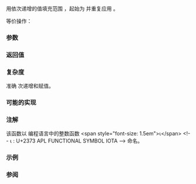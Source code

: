 {{cpp/ranges/title|iota|iota_result}}
{{cpp/algorithm/ranges/numeric/navbar}}
{{dcl begin}}
{{dcl header|numeric}}
{{dcl h|调用签名}}
{{dcl|num=1|since=c++23|1=
template&lt; std::input_or_output_iterator O, std::sentinel_for&lt;O&gt; S,
          std::weakly_incrementable T &gt;
requires std::indirectly_writable&lt;O, const T&amp;&gt;
constexpr iota_result&lt;O, T&gt;
    iota( O first, S last, T value );
}}
{{dcl|num=2|since=c++23|1=
template&lt; std::weakly_incrementable T, ranges::output_range&lt;const T&amp;&gt; R &gt;
constexpr iota_result&lt;ranges::borrowed_iterator_t&lt;R&gt;, T&gt;
    iota( R&amp;&amp; r, T value );
}}
{{dcl h|辅助类型}}
{{dcl|since=c++23|num=3|1=
template&lt; class O, class T &gt;
using iota_result = ranges::out_value_result&lt;O, T&gt;;
}}
{{dcl end}}

用依次递增的值填充范围 {{range|first|last}}，起始为 {{c|value}} 并重复应用 {{c|++value}}。

等价操作：

{{source|1=
*(first)     = value;
*(first + 1) = ++value;
*(first + 2) = ++value;
*(first + 3) = ++value;
...
}}

===参数===
{{par begin}}
{{par range|3=要以从 {{c|value}} 开始依次递增的数值填充的|sentinel=yes}}
{{par|value|起始值；表达式 {{c|++value}} 必须良构}}
{{par end}}

===返回值===
{{c|1={last, value + ranges::distance(first, last)} }}

===复杂度===
准确 {{c|last - first}} 次递增和赋值。

===可能的实现===
{{eq fun|1=
struct iota_fn
{
    template&lt;std::input_or_output_iterator O, std::sentinel_for&lt;O&gt; S,
            std::weakly_incrementable T&gt;
    requires std::indirectly_writable&lt;O, const T&amp;&gt;
    constexpr iota_result&lt;O, T&gt; operator()(O first, S last, T value) const
    {
        while (first != last)
        {
            *first = as_const(value);
            ++first;
            ++value;
        }
        return {std::move(first), std::move(value)};
    }

    template&lt;std::weakly_incrementable T, std::ranges::output_range&lt;const T&amp;&gt; R&gt;
    constexpr iota_result&lt;std::ranges::borrowed_iterator_t&lt;R&gt;, T&gt;
    operator()(R&amp;&amp; r, T value) const
    {
        return (*this)(std::ranges::begin(r), std::ranges::end(r), std::move(value));
    }
};
 
inline constexpr iota_fn iota;
}}

===注解===
该函数以 {{enwiki|APL_(programming_language)|APL}} 编程语言中的整数函数 &lt;span style="font-size: 1.5em"&gt;⍳&lt;/span&gt; &lt;!-- ⍳ : U+2373 APL FUNCTIONAL SYMBOL IOTA --&gt; 命名。

{{feature test macro|__cpp_lib_ranges_iota|std=C++23|value=202202L|{{tt|std::ranges::iota}}}}

===示例===
{{example
|使用 {{lc|std::vector|vector}} 的迭代器（{{c|std::vector&lt;std::list&lt;T&gt;::iterator&gt;}}）作为代理，对 {{lc|std::list}} 中的元素进行洗牌，因为 {{lc|ranges::shuffle}} 无法直接应用于 {{lc|std::list}}。
|code=
#include &lt;algorithm&gt;
#include &lt;functional&gt;
#include &lt;iostream&gt;
#include &lt;list&gt;
#include &lt;numeric&gt;
#include &lt;random&gt;
#include &lt;vector&gt;

template &lt;typename Proj = std::identity&gt;
void println(auto comment, std::ranges::input_range auto&amp;&amp; range, Proj proj = {})
{
    for (std::cout &lt;&lt; comment; auto const &amp;element : range)
        std::cout &lt;&lt; proj(element) &lt;&lt; ' ';
    std::cout &lt;&lt; '\n';
}

int main()
{
    std::list&lt;int&gt; list(8);

    // 以升序值填充 list: 0, 1, 2, ..., 7
    std::ranges::iota(list, 0);
    println("list: ", list);

    // 迭代器的 vector（见示例的注释）
    std::vector&lt;std::list&lt;int&gt;::iterator&gt; vec(list.size());

    // 以 list 各连续元素的迭代器填充
    std::ranges::iota(vec.begin(), vec.end(), list.begin());

    std::ranges::shuffle(vec, std::mt19937 {std::random_device {}()});
    println("通过 vector 所见的 list: ", vec, [](auto it) { return *it; });
}
|p=true
|output=
list: 0 1 2 3 4 5 6 7
通过 vector 所见的 list: 5 7 6 0 1 3 4 2
}}

===参阅===
{{dsc begin}}
{{dsc inc|cpp/algorithm/dsc fill}}
{{dsc inc|cpp/algorithm/ranges/dsc fill}}
{{dsc inc|cpp/algorithm/dsc generate}}
{{dsc inc|cpp/algorithm/ranges/dsc generate}}
{{dsc inc|cpp/ranges/dsc iota_view}}
{{dsc inc|cpp/algorithm/dsc iota}}
{{dsc end}}

{{langlinks|de|es|fr|it|ja|pt|ru|en}}